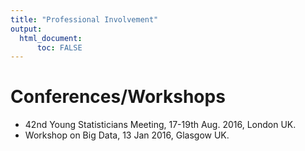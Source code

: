 ```yaml
---
title: "Professional Involvement"
output: 
  html_document:
      toc: FALSE
---
```


# Conferences/Workshops

* 42nd Young Statisticians Meeting, 17-19th Aug. 2016, London UK.
* Workshop on Big Data, 13 Jan 2016, Glasgow UK.


